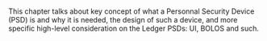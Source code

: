 
#

This chapter talks about key concept of what a Personnal Security Device (PSD) is and why it is needed, the design of
such a device, and more specific high-level consideration on the Ledger PSDs: UI, BOLOS and such.

<Cards num={2}>
  <Card
    title="Personal Security Device"
    href="./architecture/psd"
  />
  <Card
    title="Application architecture"
    href="./architecture/app-architecture"
  />
  <Card
    title="BOLOS"
    href="./architecture/bolos"
  />
  <Card
    title="UI examples and good practices"
    href="./architecture/ui"
  />
  <Card
    title="Tips"
    href="./architecture/tips"
  />
</Cards>